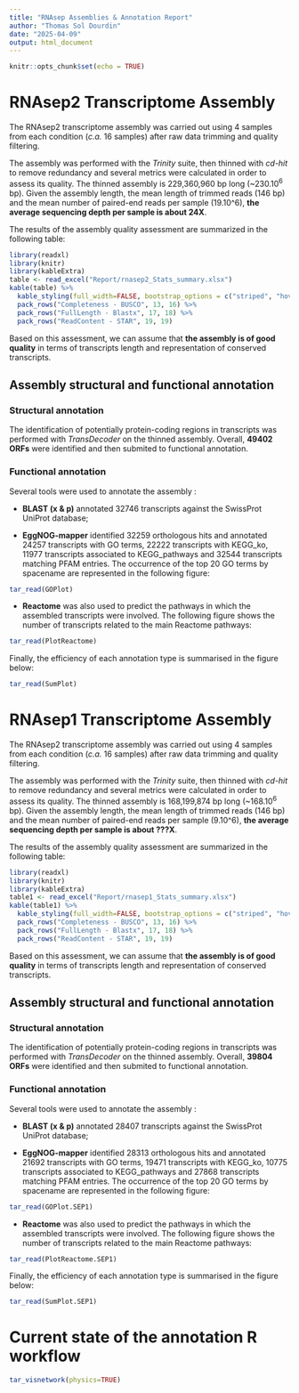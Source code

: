 ```yaml
---
title: "RNAsep Assemblies & Annotation Report"
author: "Thomas Sol Dourdin"
date: "2025-04-09"
output: html_document
---
```


```r
knitr::opts_chunk$set(echo = TRUE)
```

# **RNAsep2 Transcriptome Assembly**

| The RNAsep2 transcriptome assembly was carried out using 4 samples from each condition (*c.a.* 16 samples) after raw data trimming and quality filtering.
The assembly was performed with the *Trinity* suite, then thinned with *cd-hit* to remove redundancy and several metrics were calculated in order to assess its quality. The thinned assembly is 229,360,960 bp long (~230.10^6^ bp). Given the assembly length, the mean length of trimmed reads (146 bp) and the mean number of paired-end reads per sample (19.10^6), **the average sequencing depth per sample is about 24X**.

| The results of the assembly quality assessment are summarized in the following table:

```r
library(readxl)
library(knitr)
library(kableExtra)
table <- read_excel("Report/rnasep2_Stats_summary.xlsx")
kable(table) %>%
  kable_styling(full_width=FALSE, bootstrap_options = c("striped", "hover", "condensed", "bordered")) %>%
  pack_rows("Completeness - BUSCO", 13, 16) %>%
  pack_rows("FullLength - Blastx", 17, 18) %>%
  pack_rows("ReadContent - STAR", 19, 19)
```

| Based on this assessment, we can assume that **the assembly is of good quality** in terms of transcripts length and representation of conserved transcripts.

## **Assembly structural and functional annotation**

### **Structural annotation**

| The identification of potentially protein-coding regions in transcripts was performed with *TransDecoder* on the thinned assembly. Overall, **49402 ORFs** were identified and then submited to functional annotation.


### **Functional annotation**

| Several tools were used to annotate the assembly :

+ **BLAST (x & p)** annotated 32746 transcripts against the SwissProt UniProt database;

+ **EggNOG-mapper** identified 32259 orthologous hits and annotated 24257 transcripts with GO terms, 22222 transcripts with KEGG_ko, 11977 transcripts associated to KEGG_pathways and 32544 transcripts matching PFAM entries. The occurrence of the top 20 GO terms by spacename are represented in the following figure:

```r
tar_read(GOPlot)
```

+ **Reactome** was also used to predict the pathways in which the assembled transcripts were involved. The following figure shows the number of transcripts related to the main Reactome pathways:

```r
tar_read(PlotReactome)
```


| Finally, the efficiency of each annotation type is summarised in the figure below:

```r
tar_read(SumPlot)
```


# **RNAsep1 Transcriptome Assembly**

| The RNAsep2 transcriptome assembly was carried out using 4 samples from each condition (*c.a.* 16 samples) after raw data trimming and quality filtering.
The assembly was performed with the *Trinity* suite, then thinned with *cd-hit* to remove redundancy and several metrics were calculated in order to assess its quality. The thinned assembly is 168,199,874 bp long (~168.10^6^ bp). Given the assembly length, the mean length of trimmed reads (146 bp) and the mean number of paired-end reads per sample (9.10^6), **the average sequencing depth per sample is about ???X**.

| The results of the assembly quality assessment are summarized in the following table:

```r
library(readxl)
library(knitr)
library(kableExtra)
table1 <- read_excel("Report/rnasep1_Stats_summary.xlsx")
kable(table1) %>%
  kable_styling(full_width=FALSE, bootstrap_options = c("striped", "hover", "condensed", "bordered")) %>%
  pack_rows("Completeness - BUSCO", 13, 16) %>%
  pack_rows("FullLength - Blastx", 17, 18) %>%
  pack_rows("ReadContent - STAR", 19, 19)
```

| Based on this assessment, we can assume that **the assembly is of good quality** in terms of transcripts length and representation of conserved transcripts.

## **Assembly structural and functional annotation**

### **Structural annotation**

| The identification of potentially protein-coding regions in transcripts was performed with *TransDecoder* on the thinned assembly. Overall, **39804 ORFs** were identified and then submited to functional annotation.

### **Functional annotation**

| Several tools were used to annotate the assembly :

+ **BLAST (x & p)** annotated 28407 transcripts against the SwissProt UniProt database;

+ **EggNOG-mapper** identified 28313 orthologous hits and annotated 21692 transcripts with GO terms, 19471 transcripts with KEGG_ko, 10775 transcripts associated to KEGG_pathways and 27868 transcripts matching PFAM entries. The occurrence of the top 20 GO terms by spacename are represented in the following figure:

```r
tar_read(GOPlot.SEP1)
```

+ **Reactome** was also used to predict the pathways in which the assembled transcripts were involved. The following figure shows the number of transcripts related to the main Reactome pathways:

```r
tar_read(PlotReactome.SEP1)
```


| Finally, the efficiency of each annotation type is summarised in the figure below:

```r
tar_read(SumPlot.SEP1)
```


# **Current state of the annotation R workflow**

```r
tar_visnetwork(physics=TRUE)
```



